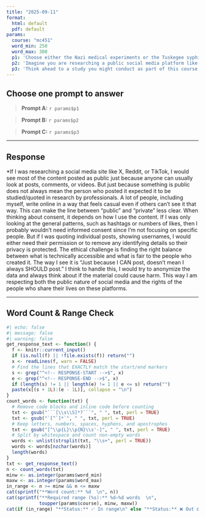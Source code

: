 ---
title: "2025-09-11"
format:
  html: default
  pdf: default
params:
  course: "mc451"
  word_min: 250
  word_max: 300
  p1: 'Choose either the Nazi medical experiments or the Tuskegee syphilis study and reflect on what that case teaches us about the need for ethical safeguards in research. Why do you think these events had such a lasting impact on how research is conducted today? How might studying these cases shape your behavior as a future researcher?'
  p2: 'Imagine you are researching a public social media platform like X (formerly Twitter), Reddit, or TikTok. Would you consider the content you’re analyzing to be public or private? Would you need to obtain informed consent? Why or why not? Reflect on the ethical gray areas that emerge in digital research and how you would navigate them.'
  p3: 'Think ahead to a study you might conduct as part of this course. What would it look like to fully honor the principles of respect for persons, beneficence, and justice in your research? Identify at least one concrete action you would take during your study’s design or data collection to uphold each of these three ethical principles.'
---

## Choose **one** prompt to answer

> **Prompt A:** `r params$p1`

> **Prompt B:** `r params$p2`

> **Prompt C:** `r params$p3`

------------------------------------------------------------------------

## Response

<!-- RESPONSE-START -->

\*If I was researching a social media site like X, Reddit, or TikTok, I would see most of the content posted as public just because anyone can usually look at posts, comments, or videos. But just because something is public does not always mean the person who posted it expected it to be studied/quoted in research by professionals. A lot of people, including myself, write online in a way that feels casual even if others can't see it that way. This can make the line between "public" and "private" less clear. When thinking about consent, it depends on how I use the content. If I was only looking at the general patterns, such as hashtags or numbers of likes, then I probably wouldn't need informed consent since I'm not focusing on specific people. But if I was quoting individual posts, showing usernames, I would either need their permission or to remove any identifying details so their privacy is protected. The ethical challenge is finding the right balance between what is technically accessible and what is fair to the people who created it. The way I see it is "Just because I CAN post, doesn't mean I always SHOULD post." I think to handle this, I would try to anonymize the data and always think about if the material could cause harm. This way I am respecting both the public nature of social media and the rights of the people who share their lives on these platforms. <!-- RESPONSE-END -->

------------------------------------------------------------------------

## Word Count & Range Check

```{r}
#| echo: false
#| message: false
#| warning: false
get_response_text <- function() {
  f <- knitr::current_input()
  if (is.null(f) || !file.exists(f)) return("")
  x <- readLines(f, warn = FALSE)
  # Find the lines that EXACTLY match the start/end markers
  s <- grep("^<!-- RESPONSE-START -->$", x)
  e <- grep("^<!-- RESPONSE-END -->$", x)
  if (length(s) != 1 || length(e) != 1 || e <= s) return("")
  paste(x[(s + 1L):(e - 1L)], collapse = "\n")
}
count_words <- function(txt) {
  # Remove code blocks and inline code before counting
  txt <- gsub("```[\\s\\S]*?```", " ", txt, perl = TRUE)
  txt <- gsub("`[^`]*`", " ", txt, perl = TRUE)
  # Keep letters, numbers, spaces, hyphens, and apostrophes
  txt <- gsub("[^\\p{L}\\p{N}\\s'-]", " ", txt, perl = TRUE)
  # Split by whitespace and count non-empty words
  words <- unlist(strsplit(txt, "\\s+", perl = TRUE))
  words <- words[nzchar(words)]
  length(words)
}
txt <- get_response_text()
n <- count_words(txt)
minw <- as.integer(params$word_min)
maxw <- as.integer(params$word_max)
in_range <- n >= minw && n <= maxw
cat(sprintf("**Word count:** %d  \n", n))
cat(sprintf("**Required range (%s):** %d–%d words  \n",
            toupper(params$course), minw, maxw))
cat(if (in_range) "**Status:** ✅ In range\n" else "**Status:** ❌ Out of range\n")
```
